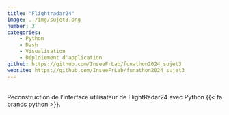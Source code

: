 ```yaml
---
title: "Flightradar24"
image: ../img/sujet3.png
number: 3
categories:
    - Python
    - Dash
    - Visualisation
    - Déploiement d'application
github: https://github.com/InseeFrLab/funathon2024_sujet3
website: https://github.com/InseeFrLab/funathon2024_sujet3
---
```


<br>
Reconstruction de l’interface utilisateur de FlightRadar24 avec Python {{< fa brands python >}}.
